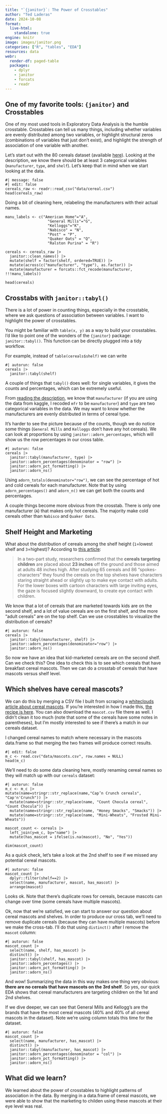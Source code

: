 ```yaml
---
title: "`{janitor}`: The Power of Crosstables"
author: "Ted Laderas"
date: 2024-10-08
format: 
  live-html:
    standalone: true
engine: knitr
image: images/janitor.png
categories: ["R", "tables", "EDA"]
resources: data
webr:
  render-df: paged-table
  packages:
    - dplyr
    - janitor
    - forcats
    - readr
---
```


## One of my favorite tools: `{janitor}` and Crosstables

One of my most used tools in Exploratory Data Analysis is the humble crosstable. Crosstables can tell us many things, including whether variables are evenly distributed among two variables, or highlight structural zeros (combinations of variables that just don't exist), and highlight the strength of association of one variable with another. 

Let's start out with the 80 cereals dataset (available [here](https://www.kaggle.com/datasets/crawford/80-cereals)). Looking at the description, we know there should be at least 3 categorical variables (`manufacturer`, `type`, and `shelf`). Let's keep that in mind when we start looking at the data.

```webr
#| message: false
#| edit: false
cereals_raw <- readr::read_csv("data/cereal.csv") 
head(cereals_raw)
```

Doing a bit of cleaning here, relabeling the manufacturers with their actual names.

```webr
manu_labels <- c("American Home"="A",
                   "General Mills"="G",
                   "Kelloggs"="K",
                   "Nabisco" = "N",
                   "Post" = "P",
                   "Quaker Oats" = "Q", 
                   "Ralston Purina" = "R")

cereals <- cereals_raw |> 
  janitor::clean_names() |>
  mutate(shelf = factor(shelf, ordered=TRUE)) |>
  mutate(across(c("manufacturer", "type"), as.factor)) |>
  mutate(manufacturer = forcats::fct_recode(manufacturer, !!!manu_labels))

head(cereals)
```

## Crosstabs with `janitor::tabyl()`

There is a lot of power in counting things, especially in the crosstable, where we ask questions of association between variables. I want to highlight the power of crosstables. 

You might be familiar with `table(x, y)` as a way to build your crosstables. I'd like to point one of the wonders of the `{janitor}` package: `janitor::tabyl()`. This function can be directly plugged into a tidy workflow. 

For example, instead of `table(cereals$shelf)` we can write

```webr
#| autorun: false
cereals |>
  janitor::tabyl(shelf) 
```

A couple of things that `tabyl()` does well: for single variables, it gives the counts and percentages, which can be extremely useful. 

From [reading the description](https://www.kaggle.com/datasets/crawford/80-cereals), we know that `manufacturer` (if you are using the data from kaggle, I recoded `mfr` to be `manufacturer`) and `type` are two categorical variables in the data. We may want to know whether the manufacturers are evenly distributed in terms of cereal type.

It's harder to see the picture because of the counts, though we do notice some things (`General Mills` and `Kelloggs` don't have any hot cereals). We can look at proportions by using `janitor::adorn_percentages`, which will show us the row percentages in our cross table.

```webr
#| autorun: false
cereals |>
  janitor::tabyl(manufacturer, type) |>
  janitor::adorn_percentages(denominator = "row") |>
  janitor::adorn_pct_formatting() |>
  janitor::adorn_ns() 
```

Using `adorn_totals(denominator="row")`, we can see the percentage of hot and cold cereals for each manufacturer. Note that by using `adorn_percentages()` and `adorn_n()` we can get both the counts and percentages. 

A couple things become more obvious from the crosstab. There is only one manufacturer (`A`) that makes only hot cereals. The majority make cold cereals other than `Nabisco` and `Quaker Oats`.

## Shelf Height and Marketing

What about the distribution of cereals among the shelf height (`1`=lowest shelf and `3`=highest)? According to [this article](https://www.usatoday.com/story/news/nation/2014/04/03/cereal-aisle-eye-contact/7212389/):

>In a two-part study, researchers confirmed that the **cereals targeting children** are placed about **23 inches** off the ground and those aimed at adults 48 inches high. After studying 65 cereals and 86 "spokes-characters" they found the cereals on the top shelves have characters staring straight ahead or slightly up to make eye contact with adults. For the lower boxes with cartoon characters with large inviting eyes, the gaze is focused slightly downward, to create eye contact with children.

We know that a lot of cereals that are marketed towards kids are on the second shelf, and a lot of value cereals are on the first shelf, and the more "adult cereals" are on the top shelf. Can we use crosstables to visualize the distribution of cereals?

```webr
#| autorun: false
cereals |>
  janitor::tabyl(manufacturer, shelf) |>
  janitor::adorn_percentages(denominator="row") |>
  janitor::adorn_ns() 
```

So now we have an idea that kid-marketed cereals are on the second shelf. Can we check this? One idea to check this is to see which cereals that have breakfast cereal mascots. Then we can do a crosstab of cereals that have mascots versus shelf level. 

## Which shelves have cereal mascots?

We can do this by merging a CSV file I built from scraping a [whiteclouds article about cereal mascots](https://www.whiteclouds.com/listicles/268-cereal-mascots/). If you're interested in how I made this, [the recipe is here](https://gist.github.com/laderast/74131e0ca53e626c353bc644adad28c5). You can also download the `mascot.csv` file there as well. I didn't clean it too much (note that some of the cereals have some notes in parentheses), but I'm mostly interested to see if there's a match in our cereals dataset.

I changed cereal names to match where necessary in the mascots data.frame so that merging the two frames will produce correct results.

```webr
#| edit: false
m_c <- read.csv("data/mascots.csv", row.names = NULL)
head(m_c)
```

We'll need to do some data cleaning here, mostly renaming cereal names so they will match up with our `cereals` dataset:

```webr
#| autorun: false
m_c <- m_c |>
mutate(name=stringr::str_replace(name,"Cap’n Crunch cereals", "Cap'n'Crunch")) |>
  mutate(name=stringr::str_replace(name, "Count Chocula cereal", "Count Chocula")) |>
  mutate(name=stringr::str_replace(name, "Honey Smacks", "Smacks")) |>
  mutate(name=stringr::str_replace(name, "Mini-Wheats", "Frosted Mini-Wheats")) 

mascot_count <- cereals |>
  left_join(y=m_c, by="name") |>
  mutate(has_mascot = ifelse(is.na(mascot), "No", "Yes")) 

dim(mascot_count)
```
As a quick check, let's take a look at the 2nd shelf to see if we missed any potential cereal mascots.

```webr
#| autorun: false
mascot_count |>
  dplyr::filter(shelf==2) |>
  select(name, manufacturer, mascot, has_mascot) |>
  arrange(mascot) 
```

Looks ok. Note that there's duplicate rows for cereals, because mascots can change over time (some cereals have multiple mascots).

Ok, now that we're satisfied, we can start to answer our question about cereal mascots and shelves. In order to produce our cross tab, we'll need to remove duplicate cereals (because they can have multiple mascots) before we make the cross-tab. I'll do that using `distinct()` after I remove the `mascot` column:

```webr
#| autorun: false
mascot_count |>
  select(name, shelf, has_mascot) |>
  distinct() |>
  janitor::tabyl(shelf, has_mascot) |>
  janitor::adorn_percentages() |>
  janitor::adorn_pct_formatting() |>
  janitor::adorn_ns() 
```

And wow! Summarizing the data in this way makes one thing very obvious: **there are no cereals that have mascots on the 3rd shelf**. So yes, our quick EDA shows that cereal manufacturers are targeting children on the 1st and 2nd shelves.

If we dive deeper, we can see that General Mills and Kellogg's are the brands that have the most cereal mascots (40% and 40% of all cereal mascots in the dataset). Note we're using column totals this time for the dataset.

```webr
#| autorun: false
mascot_count |>
  select(name, manufacturer, has_mascot) |>
  distinct() |>
  janitor::tabyl(manufacturer, has_mascot) |>
  janitor::adorn_percentages(denominator = "col") |>
  janitor::adorn_pct_formatting() |>
  janitor::adorn_ns() 
```

## What did we learn?

We learned about the power of crosstables to highlight patterns of association in the data. By merging in a data.frame of cereal mascots, we were able to show that the marketing to childen using these mascots at their eye level was real.

